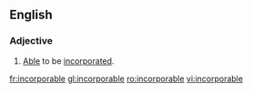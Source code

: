 ==English==

===Adjective===
{{en-adj|-}}

# [[able|Able]] to be [[incorporate]]d.

[[fr:incorporable]]
[[gl:incorporable]]
[[ro:incorporable]]
[[vi:incorporable]]